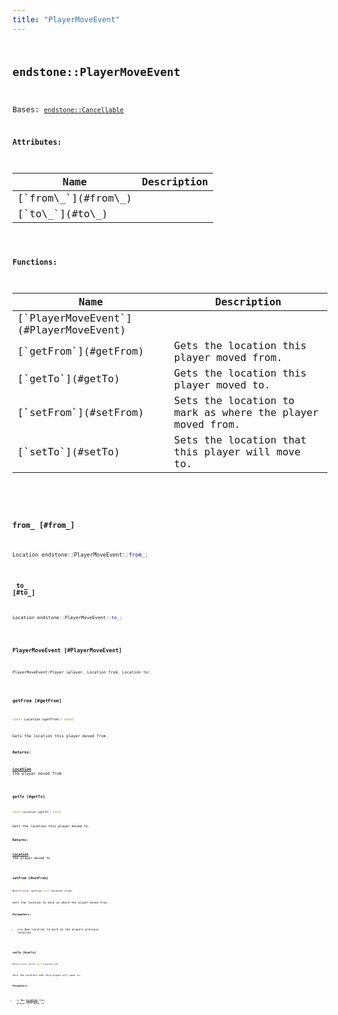 ```yaml
---
title: "PlayerMoveEvent"
---
```


## <code className="doc-symbol doc-symbol-class"/> endstone::PlayerMoveEvent

Bases: [`endstone::Cancellable`](cancellable)








**Attributes:**

<table>
<thead>
   <tr>
      <th>Name</th>
      <th>Description</th>
   </tr>
</thead>
<tbody>
<tr key="classendstone_1_1_player_move_event_1ab13ad4f9c7456bf710fcb329233cf4c7">
    <td>[`from\_`](#from\_)</td>
    <td></td>
</tr>
<tr key="classendstone_1_1_player_move_event_1a4b5dde5fe4cfcebba45d3864de199d79">
    <td>[`to\_`](#to\_)</td>
    <td></td>
</tr>
</tbody>
</table>







**Functions:**

<table>
<thead>
   <tr>
      <th>Name</th>
      <th>Description</th>
   </tr>
</thead>
<tbody>
<tr key="classendstone_1_1_player_move_event_1a8a1cf3638b2074e1d7845129adbbfed5">
    <td>[`PlayerMoveEvent`](#PlayerMoveEvent)</td>
    <td></td>
</tr>
<tr key="classendstone_1_1_player_move_event_1a107f307825941d5cfb6b128ddfce7afa">
    <td>[`getFrom`](#getFrom)</td>
    <td>Gets the location this player moved from.</td>
</tr>
<tr key="classendstone_1_1_player_move_event_1a4b864f9dd1062d0f2ab64af81b20513e">
    <td>[`getTo`](#getTo)</td>
    <td>Gets the location this player moved to.</td>
</tr>
<tr key="classendstone_1_1_player_move_event_1a8917f8be7ae5bdeb109e58ddc7d3b723">
    <td>[`setFrom`](#setFrom)</td>
    <td>Sets the location to mark as where the player moved from.</td>
</tr>
<tr key="classendstone_1_1_player_move_event_1a733ae2307c00ed312652389f1e26317f">
    <td>[`setTo`](#setTo)</td>
    <td>Sets the location that this player will move to.</td>
</tr>
</tbody>
</table>

### <code className="doc-symbol doc-symbol-variable"/> from\_ [#from\_]

```cpp
Location endstone::PlayerMoveEvent::from_;
```
### <code className="doc-symbol doc-symbol-variable"/> to\_ [#to\_]

```cpp
Location endstone::PlayerMoveEvent::to_;
```
### <code className="doc-symbol doc-symbol-function"/> PlayerMoveEvent [#PlayerMoveEvent]

```cpp
PlayerMoveEvent(Player &player, Location from, Location to)
```
### <code className="doc-symbol doc-symbol-function"/> getFrom [#getFrom]

```cpp
const Location &getFrom() const
```

Gets the location this player moved from.





**Returns:**

[**Location**](classendstone_1_1_location.md) the player moved from 





        
### <code className="doc-symbol doc-symbol-function"/> getTo [#getTo]

```cpp
const Location &getTo() const
```

Gets the location this player moved to.





**Returns:**

[**Location**](classendstone_1_1_location.md) the player moved to 





        
### <code className="doc-symbol doc-symbol-function"/> setFrom [#setFrom]

```cpp
Result<void> setFrom(const Location &from)
```

Sets the location to mark as where the player moved from.





**Parameters:**


* `from` New location to mark as the players previous location 




        
### <code className="doc-symbol doc-symbol-function"/> setTo [#setTo]

```cpp
Result<void> setTo(const Location &to)
```

Sets the location that this player will move to.





**Parameters:**


* `to` New [**Location**](classendstone_1_1_location.md) this player will move to 




        